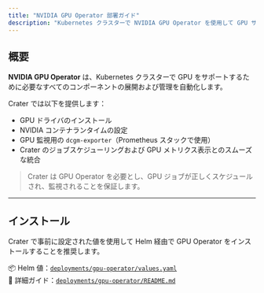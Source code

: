 ```yaml
---
title: "NVIDIA GPU Operator 部署ガイド"
description: "Kubernetes クラスターで NVIDIA GPU Operator を使用して GPU サポートを有効にし、Crater と統合します。"
---
```


## 概要

**NVIDIA GPU Operator** は、Kubernetes クラスターで GPU をサポートするために必要なすべてのコンポーネントの展開および管理を自動化します。

Crater では以下を提供します：

- GPU ドライバのインストール  
- NVIDIA コンテナランタイムの設定  
- GPU 監視用の `dcgm-exporter`（Prometheus スタックで使用）  
- Crater のジョブスケジューリングおよび GPU メトリクス表示とのスムーズな統合

> Crater は GPU Operator を必要とし、GPU ジョブが正しくスケジュールされ、監視されることを保証します。

---

## インストール

Crater で事前に設定された値を使用して Helm 経由で GPU Operator をインストールすることを推奨します。

📦 Helm 値：[`deployments/gpu-operator/values.yaml`](../deployments/gpu-operator/values.yaml)  
📖 詳細ガイド：[`deployments/gpu-operator/README.md`](../deployments/gpu-operator/README.md)
